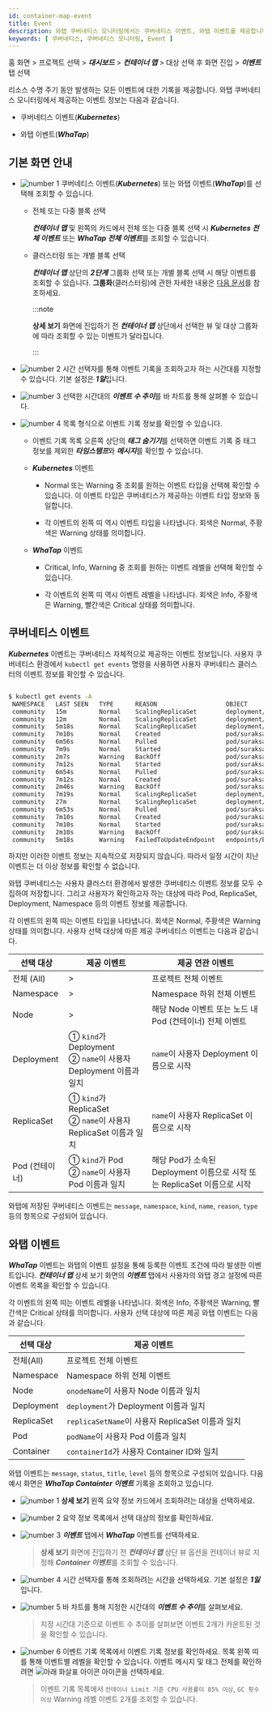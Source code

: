 ```yaml
---
id: container-map-event
title: Event
description: 와탭 쿠버네티스 모니터링에서는 쿠버네티스 이벤트, 와탭 이벤트를 제공합니다.
keywords: [ 쿠버네티스, 쿠버네티스 모니터링, Event ]
---
```


홈 화면 > 프로젝트 선택 > ***대시보드*** > ***컨테이너 맵*** > 대상 선택 후 <Cmdname sid="BTN07712" className="uitext" /> 화면 진입 > ***이벤트*** 탭 선택

리소스 수명 주기 동안 발생하는 모든 이벤트에 대한 기록을 제공합니다. 와탭 쿠버네티스 모니터링에서 제공하는 이벤트 정보는 다음과 같습니다.

* 쿠버네티스 이벤트(***Kubernetes***)

* 와탭 이벤트(***WhaTap***)

## 기본 화면 안내

<ImgLang img='k8s-event-default3.png' desc='쿠버네티스 상세 보기 이벤트 탭' />

* ![number 1](/img/number-01.png) 쿠버네티스 이벤트(***Kubernetes***) 또는 와탭 이벤트(***WhaTap***)를 선택해 조회할 수 있습니다. 

  * 전체 또는 다중 블록 선택

    ***컨테이너 맵*** 및 왼쪽의 카드에서 전체 또는 다중 블록 선택 시 ***Kubernetes 전체 이벤트*** 또는 ***WhaTap 전체 이벤트***를 조회할 수 있습니다.

  * 클러스터링 또는 개별 블록 선택

    ***컨테이너 맵*** 상단의 ***2단계*** 그룹화 선택 또는 개별 블록 선택 시 해당 이벤트를 조회할 수 있습니다. **그룹화**(클러스터링)에 관한 자세한 내용은 [다음 문서](container-group)를 참조하세요.

    :::note

    **상세 보기** 화면에 진입하기 전 ***컨테이너 맵*** 상단에서 선택한 뷰 및 대상 그룹화에 따라 조회할 수 있는 이벤트가 달라집니다.

    :::

* ![number 2](/img/number-02.png) 시간 선택자를 통해 이벤트 기록을 조회하고자 하는 시간대를 지정할 수 있습니다. 기본 설정은 ***1일***입니다.

* ![number 3](/img/number-03.png) 선택한 시간대의 ***이벤트 수 추이***를 바 차트를 통해 살펴볼 수 있습니다. 

* ![number 4](/img/number-04.png) 목록 형식으로 이벤트 기록 정보를 확인할 수 있습니다. 

  * 이벤트 기록 목록 오른쪽 상단의 ***태그 숨기기***를 선택하면 이벤트 기록 중 태그 정보를 제외한 ***타임스탬프***와 ***메시지***를 확인할 수 있습니다.

  * ***Kubernetes*** 이벤트

    * <span class='k8s-normal'>Normal</span> 또는 <span class='slow'>Warning</span> 중 조회를 원하는 이벤트 타입을 선택해 확인할 수 있습니다. 이 이벤트 타입은 쿠버네티스가 제공하는 이벤트 타입 정보와 동일합니다.
    
    * 각 이벤트의 왼쪽 띠 역시 이벤트 타입을 나타냅니다. 회색은 <span class='k8s-normal'>Normal</span>, 주황색은 <span class='slow'>Warning</span> 상태를 의미합니다.

  * ***WhaTap*** 이벤트

    * <span class='vslow'>Critical</span>, <span class='k8s-normal'>Info</span>, <span class='slow'>Warning</span> 중 조회를 원하는 이벤트 레벨을 선택해 확인할 수 있습니다.
    
    * 각 이벤트의 왼쪽 띠 역시 이벤트 레벨을 나타냅니다. 회색은 <span class='k8s-normal'>Info</span>, 주황색은 <span class='slow'>Warning</span>, 빨간색은 <span class='vslow'>Critical</span> 상태를 의미합니다.


## 쿠버네티스 이벤트

***Kubernetes*** 이벤트는 쿠버네티스 자체적으로 제공하는 이벤트 정보입니다. 사용자 쿠버네티스 환경에서 `kubectl get events` 명령을 사용하면 사용자 쿠버네티스 클러스터의 이벤트 정보를 확인할 수 있습니다.

```bash

$ kubectl get events -A
 NAMESPACE   LAST SEEN   TYPE      REASON                   OBJECT                            MESSAGE
 community   15m         Normal    ScalingReplicaSet        deployment/baekdusan              Scaled up replica set baekdusan-59554d4859 to 5
 community   12m         Normal    ScalingReplicaSet        deployment/suraksan               Scaled down replica set suraksan-66fc4bf889 to 3
 community   5m18s       Normal    ScalingReplicaSet        deployment/baekdusan              Scaled down replica set baekdusan-59554d4859 to 3
 community   7m10s       Normal    Created                  pod/suraksan-66fc4bf889-h2cw8     Created container suraksan
 community   6m56s       Normal    Pulled                   pod/suraksan-66fc4bf889-h2cw8     Container image "123456789123.dkr.ecr.ap-northeast-2.amazonaws.com/suraksan:0.48" already present on machine
 community   7m9s        Normal    Started                  pod/suraksan-66fc4bf889-h2cw8     Started container suraksan
 community   2m7s        Warning   BackOff                  pod/suraksan-66fc4bf889-h2cw8     Back-off restarting failed container
 community   7m12s       Normal    Started                  pod/suraksan-66fc4bf889-t27rp     Started container suraksan
 community   6m54s       Normal    Pulled                   pod/suraksan-66fc4bf889-t27rp     Container image "123456789123.dkr.ecr.ap-northeast-2.amazonaws.com/suraksan:0.48" already present on machine
 community   7m12s       Normal    Created                  pod/suraksan-66fc4bf889-t27rp     Created container suraksan
 community   2m46s       Warning   BackOff                  pod/suraksan-66fc4bf889-t27rp     Back-off restarting failed container
 community   7m19s       Normal    ScalingReplicaSet        deployment/mountain               Scaled up replica set mountain-6795bfbc54 to 5
 community   27m         Normal    ScalingReplicaSet        deployment/mountain               Scaled down replica set mountain-6795bfbc54 to 4
 community   6m53s       Normal    Pulled                   pod/suraksan-66fc4bf889-mjbsj     Container image "123456789123.dkr.ecr.ap-northeast-2.amazonaws.com/suraksan:0.48" already present on machine
 community   7m10s       Normal    Created                  pod/suraksan-66fc4bf889-mjbsj     Created container suraksan
 community   7m10s       Normal    Started                  pod/suraksan-66fc4bf889-mjbsj     Started container suraksan
 community   2m10s       Warning   BackOff                  pod/suraksan-66fc4bf889-mjbsj     Back-off restarting failed container
 community   5m18s       Warning   FailedToUpdateEndpoint   endpoints/baekdusan-svc           Failed to update endpoint community/baekdusan-svc: Operation cannot be fulfilled on endpoints "baekdusan-svc": the object has been modified; please apply your changes to the latest version and try again

```

하지만 이러한 이벤트 정보는 지속적으로 저장되지 않습니다. 따라서 일정 시간이 지난 이벤트는 더 이상 정보를 확인할 수 없습니다. 

와탭 쿠버네티스는 사용자 클러스터 환경에서 발생한 쿠버네티스 이벤트 정보를 모두 수집하여 저장합니다. 그리고 사용자가 확인하고자 하는 대상에 따라 Pod, ReplicaSet, Deployment, Namespace 등의 이벤트 정보를 제공합니다.

<ImgLang img='k8s-container-event-k8s-all.png' desc='Kubernetes 이벤트' />

각 이벤트의 왼쪽 띠는 이벤트 타입을 나타냅니다. 회색은 <span class='k8s-normal'>Normal</span>, 주황색은 <span class='slow'>Warning</span> 상태를 의미합니다. 사용자 선택 대상에 따른 제공 쿠버네티스 이벤트는 다음과 같습니다.

| 선택 대상      | 제공 이벤트                                                        | 제공 연관 이벤트                                                         |
| -------------- | ------------------------------------------------------------------ | ------------------------------------------------------------------------ |
| 전체 (All)     | >                                                                  | 프로젝트 전체 이벤트                                                     |
| Namespace      | >                                                                  | Namespace 하위 전체 이벤트                                               |
| Node           | >                                                                  | 해당 Node 이벤트 또는 노드 내 Pod (컨테이너) 전체 이벤트                 |
| Deployment     | ① `kind`가 Deployment<br/>② `name`이 사용자 Deployment 이름과 일치 | `name`이 사용자 Deployment 이름으로 시작                                 |
| ReplicaSet     | ① `kind`가 ReplicaSet<br/>② `name`이 사용자 ReplicaSet 이름과 일치 | `name`이 사용자 ReplicaSet 이름으로 시작                                 |
| Pod (컨테이너) | ① `kind`가 Pod<br/>② `name`이 사용자 Pod 이름과 일치               | 해당 Pod가 소속된 Deployment 이름으로 시작 또는 ReplicaSet 이름으로 시작 |

와탭에 저장된 쿠버네티스 이벤트는 `message`, `namespace`, `kind`, `name`, `reason`, `type` 등의 항목으로 구성되어 있습니다.

## 와탭 이벤트

***WhaTap*** 이벤트는 와탭의 이벤트 설정을 통해 등록한 이벤트 조건에 따라 발생한 이벤트입니다. ***컨테이너 맵*** 상세 보기 화면의 ***이벤트*** 탭에서 사용자의 와탭 경고 설정에 따른 이벤트 목록을 확인할 수 있습니다.

<ImgLang img='k8s-container-event-wt-all.png' desc='WhaTap 이벤트' />

각 이벤트의 왼쪽 띠는 이벤트 레벨을 나타냅니다. 회색은 <span class='k8s-normal'>Info</span>, 주황색은 <span class='slow'>Warning</span>, 빨간색은 <span class='vslow'>Critical</span> 상태를 의미합니다. 사용자 선택 대상에 따른 제공 와탭 이벤트는 다음과 같습니다.

| 선택 대상  | 제공 이벤트                                      |
| ---------- | ------------------------------------------------ |
| 전체(All)  | 프로젝트 전체 이벤트                             |
| Namespace  | Namespace 하위 전체 이벤트                       |
| Node       | `onodeName`이 사용자 Node 이름과 일치            |
| Deployment | `deployment`가 Deployment 이름과 일치            |
| ReplicaSet | `replicaSetName`이 사용자 ReplicaSet 이름과 일치 |
| Pod        | `podName`이 사용자 Pod 이름과 일치               |
| Container  | `containerId`가 사용자 Container ID와 일치       |

와탭 이벤트는 `message`, `status`, `title`, `level` 등의 항목으로 구성되어 있습니다. 다음 예시 화면은 ***WhaTap Containter 이벤트*** 기록을 조회하고 있습니다.

<ImgLang img="k8s-container-event-wt.png" desc="쿠버네티스 와탭 이벤트" />

* ![number 1](/img/number-01.png) **상세 보기** 왼쪽 요약 정보 카드에서 조회하려는 대상을 선택하세요.

* ![number 2](/img/number-02.png) 요약 정보 목록에서 선택 대상의 정보를 확인하세요.

* ![number 3](/img/number-03.png) ***이벤트*** 탭에서 ***WhaTap*** 이벤트를 선택하세요. 

  > **상세 보기** 화면에 진입하기 전 ***컨테이너 맵*** 상단 뷰 옵션을 컨테이너 뷰로 지정해 ***Container 이벤트***를 조회할 수 있습니다.

* ![number 4](/img/number-04.png) 시간 선택자를 통해 조회하려는 시간을 선택하세요. 기본 설정은 ***1일*** 입니다.

* ![number 5](/img/number-05.png) 바 차트를 통해 지정한 시간대의 ***이벤트 수 추이***를 살펴보세요.

  > 지정 시간대 기준으로 이벤트 수 추이를 살펴보면 이벤트 2개가 카운트된 것을 확인할 수 있습니다. 

* ![number 6](/img/number-06.png) 이벤트 기록 목록에서 이벤트 기록 정보를 확인하세요. 목록 왼쪽 띠를 통해 이벤트별 레벨을 확인할 수 있습니다. 이벤트 메시지 및 태그 전체를 확인하려면 ![아래 화살표 아이콘](/img/ic-caret-down.svg) 아이콘을 선택하세요.

  > 이벤트 기록 목록에서 `컨테이너 Limit 기준 CPU 사용률이 85% 이상`, `GC 횟수 이상` <span class='slow'>Warning</span> 레벨 이벤트 2개를 조회할 수 있습니다. 
